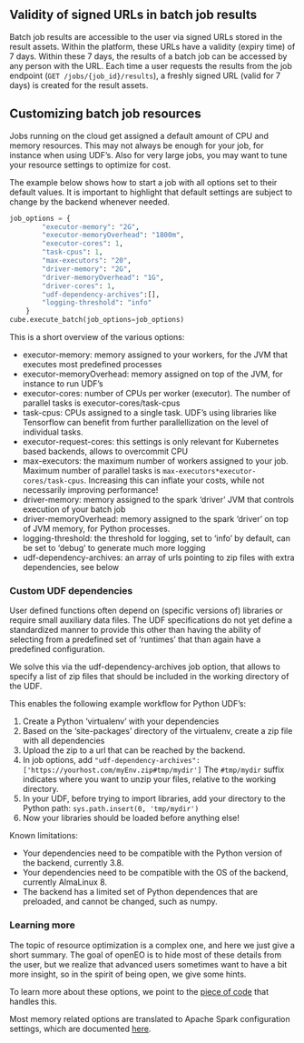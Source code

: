 ## Validity of signed URLs in batch job results

Batch job results are accessible to the user via signed URLs stored in the result assets. Within the platform,
these URLs have a validity (expiry time) of 7 days. Within these 7 days, the results of a batch job can be accessed
by any person with the URL. Each time a user requests the results from the job endpoint (`GET /jobs/{job_id}/results`),
a freshly signed URL (valid for 7 days) is created for the result assets.

## Customizing batch job resources

Jobs running on the cloud get assigned a default amount of CPU and memory resources. This
may not always be enough for your job, for instance when using UDF's. Also for very large jobs, you may want
to tune your resource settings to optimize for cost.

The example below shows how to start a job with all options set to their default values. It is important to highlight
that default settings are subject to change by the backend whenever needed.

```python
job_options = {
        "executor-memory": "2G",
        "executor-memoryOverhead": "1800m",
        "executor-cores": 1,
        "task-cpus": 1,
        "max-executors": "20",
        "driver-memory": "2G",
        "driver-memoryOverhead": "1G",
        "driver-cores": 1,
        "udf-dependency-archives":[],
        "logging-threshold": "info"
    }
cube.execute_batch(job_options=job_options)
```

This is a short overview of the various options:

- executor-memory: memory assigned to your workers, for the JVM that executes most predefined processes
- executor-memoryOverhead: memory assigned on top of the JVM, for instance to run UDF's
- executor-cores: number of CPUs per worker (executor). The number of parallel tasks is executor-cores/task-cpus
- task-cpus: CPUs assigned to a single task. UDF's using libraries like Tensorflow can benefit from further parallellization on the level of individual tasks.
- executor-request-cores: this settings is only relevant for Kubernetes based backends, allows to overcommit CPU
- max-executors: the maximum number of workers assigned to your job. Maximum number of parallel tasks is `max-executors*executor-cores/task-cpus`. Increasing this can inflate your costs, while not necessarily improving performance!
- driver-memory: memory assigned to the spark 'driver' JVM that controls execution of your batch job
- driver-memoryOverhead: memory assigned to the spark 'driver' on top of JVM memory, for Python processes.
- logging-threshold: the threshold for logging, set to 'info' by default, can be set to 'debug' to generate much more logging
- udf-dependency-archives: an array of urls pointing to zip files with extra dependencies, see below

### Custom UDF dependencies

User defined functions often depend on (specific versions of) libraries or require small auxiliary data files. The UDF specifications do not yet
define a standardized manner to provide this other than having the ability of selecting from a predefined set of 'runtimes' that than again have a predefined configuration.

We solve this via the udf-dependency-archives job option, that allows to specify a list of zip files that should be included in the working directory of the UDF.

This enables the following example workflow for Python UDF's:

1. Create a Python 'virtualenv' with your dependencies
2. Based on the 'site-packages' directory of the virtualenv, create a zip file with all dependencies
3. Upload the zip to a url that can be reached by the backend.
4. In job options, add  `"udf-dependency-archives": ['https://yourhost.com/myEnv.zip#tmp/mydir'] ` The `#tmp/mydir` suffix indicates where you want to unzip your files, relative to the working directory.
5. In your UDF, before trying to import libraries, add your directory to the Python path: `sys.path.insert(0, 'tmp/mydir')`
6. Now your libraries should be loaded before anything else!

Known limitations:

- Your dependencies need to be compatible with the Python version of the backend, currently 3.8.
- Your dependencies need to be compatible with the OS of the backend, currently AlmaLinux 8.
- The backend has a limited set of Python dependences that are preloaded, and cannot be changed, such as numpy.


### Learning more

The topic of resource optimization is a complex one, and here we just give a short summary. The goal of openEO is to hide most of these
details from the user, but we realize that advanced users sometimes want to have a bit more insight, so in the spirit of being open, we give some hints.

To learn more about these options, we point to the [piece of code](https://github.com/Open-EO/openeo-geopyspark-driver/blob/faf5d5364a82e870e42efd2a8aee9742f305da9f/openeogeotrellis/backend.py#L1213) that handles this.



Most memory related options are translated to Apache Spark configuration settings, which are documented [here](https://spark.apache.org/docs/3.3.1/configuration.html#application-properties).


